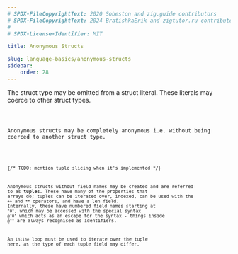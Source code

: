 ```yaml
---
# SPDX-FileCopyrightText: 2020 Sobeston and zig.guide contributors
# SPDX-FileCopyrightText: 2024 BratishkaErik and zigtutor.ru contributors
#
# SPDX-License-Identifier: MIT

title: Anonymous Structs

slug: language-basics/anonymous-structs
sidebar:
    order: 28
---
```





The struct type may be omitted from a struct literal. These literals may coerce
to other struct types.

<Code code={AnonymousStructsLiteral} collapse="1-2" lang="zig"/>

Anonymous structs may be completely anonymous i.e. without being coerced to
another struct type.

<Code code={AnonymousStructsFullyAnonymous} collapse="1-2" lang="zig"/>

{/* TODO: mention tuple slicing when it's implemented */}

Anonymous structs without field names may be created and are referred to as
**tuples**. These have many of the properties that arrays do; tuples can be
iterated over, indexed, can be used with the `++` and `**` operators, and have a
len field. Internally, these have numbered field names starting at `"0"`, which
may be accessed with the special syntax `@"0"` which acts as an escape for the
syntax - things inside `@""` are always recognised as identifiers.

An `inline` loop must be used to iterate over the tuple here, as the type of
each tuple field may differ.

<Code code={AnonymousStructsTuple} collapse="1-2" lang="zig"/>
